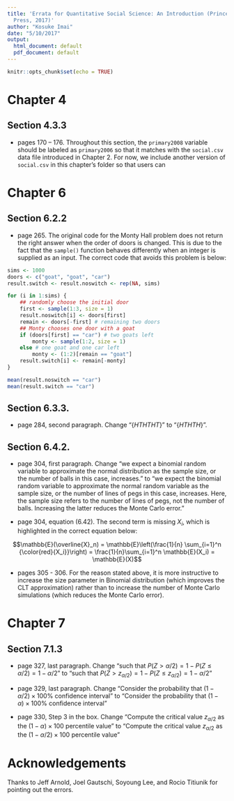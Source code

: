 ```yaml
---
title: 'Errata for Quantitative Social Science: An Introduction (Princeton University
  Press, 2017)'
author: "Kosuke Imai"
date: "5/10/2017"
output:
  html_document: default
  pdf_document: default
---
```


```r
knitr::opts_chunk$set(echo = TRUE)
```

# Chapter 4

## Section 4.3.3

* pages 170 -- 176. Throughout this section, the `primary2008` variable should be labeled as `primary2006` so that it matches with the `social.csv` data file introduced in Chapter 2.  For now, we include another version of `social.csv` in this chapter's folder so that users can 

# Chapter 6

## Section 6.2.2

* page 265. The original code for the Monty Hall problem does not return the right answer when the order of doors is changed.  This is due to the fact that the `sample()` function behaves differently when an integer is supplied as an input.  The correct code that avoids this problem is below:

```r
sims <- 1000
doors <- c("goat", "goat", "car")
result.switch <- result.noswitch <- rep(NA, sims)

for (i in 1:sims) {
    ## randomly choose the initial door
    first <- sample(1:3, size = 1)
    result.noswitch[i] <- doors[first]
    remain <- doors[-first] # remaining two doors
    ## Monty chooses one door with a goat
    if (doors[first] == "car") # two goats left
        monty <- sample(1:2, size = 1)
    else # one goat and one car left
        monty <- (1:2)[remain == "goat"]
    result.switch[i] <- remain[-monty]
}

mean(result.noswitch == "car")
mean(result.switch == "car")
```

## Section 6.3.3.

* page 284, second paragraph. Change "$\{HTHTHT\}$" to "$\{HTHTH\}$".

## Section 6.4.2.

* page 304, first paragraph. Change "we expect a binomial random variable to approximate the normal distribution as the sample size, or the number of balls in this case, increases." to "we expect the binomial random variable to approximate the normal random variable as the sample size, or the number of lines of pegs in this case, increases.  Here, the sample size refers to the number of lines of pegs, not the number of balls.  Increasing the latter reduces the Monte Carlo error."  

* page 304, equation (6.42).  The second term is missing $X_i$, which is highlighted in the correct equation below:

$$\mathbb{E}(\overline{X}_n) = \mathbb{E}\left(\frac{1}{n} \sum_{i=1}^n {\color{red}{X_i}}\right)  = \frac{1}{n}\sum_{i=1}^n \mathbb{E}(X_i) = \mathbb{E}(X)$$

* pages 305 - 306.  For the reason stated above, it is more instructive to increase the size parameter in Binomial distribution (which improves the CLT approximation) rather than to increase the number of Monte Carlo simulations (which reduces the Monte Carlo error).

# Chapter 7

## Section 7.1.3

* page 327, last paragraph. Change "such that $P(Z > \alpha/2) = 1 - P(Z \leq \alpha / 2) = 1 - \alpha/2$" to "such that $P(Z > z_{\alpha/2}) = 1 - P(Z \leq z_{\alpha/2}) = 1- \alpha/2$"

* page 329, last paragraph. Change "Consider the probability that $(1 - \alpha/2) \times 100\%$ confidence interval" to "Consider the probability that $(1 - \alpha) \times 100\%$ confidence interval"

* page 330, Step 3 in the box. Change "Compute the critical value $z_{\alpha/2}$ as the $(1 - \alpha) \times 100$ percentile value" to "Compute the critical value $z_{\alpha/2}$ as the $(1 - \alpha/2) \times 100$ percentile value"

# Acknowledgements

Thanks to Jeff Arnold, Joel Gautschi, Soyoung Lee, and Rocio Titiunik for pointing out the errors. 